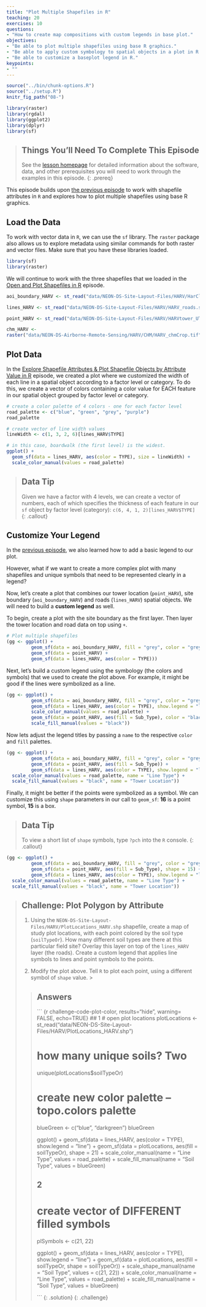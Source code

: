 ```yaml
---
title: "Plot Multiple Shapefiles in R"
teaching: 20
exercises: 10
questions:
- "How to create map compositions with custom legends in base plot."
objectives:
- "Be able to plot multiple shapefiles using base R graphics."
- "Be able to apply custom symbology to spatial objects in a plot in R."
- "Be able to customize a baseplot legend in R."
keypoints:
- ""
---
```


```r
source("../bin/chunk-options.R")
source("../setup.R")
knitr_fig_path("08-")
```

```r
library(raster)
library(rgdal)
library(ggplot2)
library(dplyr)
library(sf)
```

> ## Things You’ll Need To Complete This Episode
> See the [lesson homepage]({{ site.baseurl }}) for detailed information about the software,
> data, and other prerequisites you will need to work through the examples in this episode.
{: .prereq}

This episode builds upon
[the previous episode]({{ site.baseurl }}/07-vector-shapefile-attributes-in-r/)
to work with shapefile attributes in `R` and explores how to plot multiple
shapefiles using base R graphics.

## Load the Data
To work with vector data in `R`, we can use the `sf` library. The `raster`
package also allows us to explore metadata using similar commands for both
raster and vector files. Make sure that you have these libraries loaded.

```r
library(sf)
library(raster)
```

We will continue to work with the three shapefiles that we loaded in the
[Open and Plot Shapefiles in R]({{site.baseurl}}/06-vector-open-shapefile-in-r/) episode.

```r
aoi_boundary_HARV <- st_read("data/NEON-DS-Site-Layout-Files/HARV/HarClip_UTMZ18.shp")

lines_HARV <- st_read("data/NEON-DS-Site-Layout-Files/HARV/HARV_roads.shp")

point_HARV <- st_read("data/NEON-DS-Site-Layout-Files/HARV/HARVtower_UTM18N.shp")

chm_HARV <-
raster("data/NEON-DS-Airborne-Remote-Sensing/HARV/CHM/HARV_chmCrop.tif")
```

## Plot Data

In the
[Explore Shapefile Attributes & Plot Shapefile Objects by Attribute Value in R]({{ site.baseurl }}/07-vector-shapefile-attributes-in-r/) episode,
we created a plot where we customized the width of each line in a spatial object
according to a factor level or category. To do this, we create a vector of
colors containing a color value for EACH feature in our spatial object grouped
by factor level or category.

```r
# create a color palette of 4 colors - one for each factor level
road_palette <- c("blue", "green", "grey", "purple")
road_palette

# create vector of line width values
lineWidth <- c(1, 3, 2, 6)[lines_HARV$TYPE]

# in this case, boardwalk (the first level) is the widest.
ggplot() + 
  geom_sf(data = lines_HARV, aes(color = TYPE), size = lineWidth) +
  scale_color_manual(values = road_palette)
```

> ## Data Tip
> Given we have a factor with 4 levels,
> we can create a vector of numbers, each of which specifies the thickness of each
> feature in our `sf` object by factor level (category): `c(6, 4, 1, 2)[lines_HARV$TYPE]`
{: .callout}

## Customize Your Legend
In the [previous episode]({{ site.baseurl }}/R/shapefile-attributes-in-R/),
we also learned how to add a basic legend to our plot.

However, what if we want to create a more complex plot with many shapefiles
and unique symbols that need to be represented clearly in a legend?

Now, let's create a plot that combines our tower location (`point_HARV`),
site boundary (`aoi_boundary_HARV`) and roads (`lines_HARV`) spatial objects. We
will need to build a **custom legend** as well.

To begin, create a plot with the site boundary as the first layer. Then layer
the tower location and road data on top using `+`.

```r
# Plot multiple shapefiles
(gg <- ggplot() + 
         geom_sf(data = aoi_boundary_HARV, fill = "grey", color = "grey93") +
         geom_sf(data = point_HARV) +
         geom_sf(data = lines_HARV, aes(color = TYPE)))
```

Next, let's build a custom legend using the symbology (the colors and symbols)
that we used to create the plot above. For example, it might be good if the lines were symbolized as a line.

```r
(gg <- ggplot() + 
         geom_sf(data = aoi_boundary_HARV, fill = "grey", color = "grey93") +
         geom_sf(data = lines_HARV, aes(color = TYPE), show.legend = "line") +
         scale_color_manual(values = road_palette) +
         geom_sf(data = point_HARV, aes(fill = Sub_Type), color = "black") +
         scale_fill_manual(values = "black"))
```

Now lets adjust the legend titles by passing a `name` to the respective `color` and `fill` palettes.

```r
(gg <- ggplot() + 
         geom_sf(data = aoi_boundary_HARV, fill = "grey", color = "grey93") +
         geom_sf(data = point_HARV, aes(fill = Sub_Type)) +
         geom_sf(data = lines_HARV, aes(color = TYPE), show.legend = "line") + 
  scale_color_manual(values = road_palette, name = "Line Type") + 
  scale_fill_manual(values = "black", name = "Tower Location"))
```

Finally, it might be better if the points were symbolized as a symbol. We can customize this using `shape` parameters in our call to `geom_sf`: **16** is a point symbol, **15** is a box.

> ## Data Tip
> To view a short list of `shape` symbols,
> type `?pch` into the `R` console.
{: .callout}


```r
(gg <- ggplot() + 
         geom_sf(data = aoi_boundary_HARV, fill = "grey", color = "grey93") +
         geom_sf(data = point_HARV, aes(fill = Sub_Type), shape = 15) +
         geom_sf(data = lines_HARV, aes(color = TYPE), show.legend = "line") + 
  scale_color_manual(values = road_palette, name = "Line Type") + 
  scale_fill_manual(values = "black", name = "Tower Location"))
```

> ## Challenge: Plot Polygon by Attribute
> 
> 1. Using the `NEON-DS-Site-Layout-Files/HARV/PlotLocations_HARV.shp` shapefile,
> create a map of study plot locations, with each point colored by the soil type
> (`soilTypeOr`). How many different soil types are there at this particular field
> site? Overlay this layer on top of the `lines_HARV` layer (the roads). Create a
> custom legend that applies line symbols to lines and point symbols to the points.
> 
> 2. Modify the plot above. Tell `R` to plot each point, using a different
symbol of `shape` value. > 
> 
> > ## Answers
> > 
> > ``` {r challenge-code-plot-color, results="hide", warning= FALSE, echo=TRUE}
> > ## 1
> > # open plot locations
> > plotLocations <- st_read("data/NEON-DS-Site-Layout-Files/HARV/PlotLocations_HARV.shp")
> > 
> > # how many unique soils?  Two
> > unique(plotLocations$soilTypeOr)
> > 
> > # create new color palette -- topo.colors palette
> > blueGreen <- c("blue", "darkgreen")
> > blueGreen
> > 
> > ggplot() + 
> >   geom_sf(data = lines_HARV, aes(color = TYPE), show.legend = "line") + 
> >   geom_sf(data = plotLocations, aes(fill = soilTypeOr), shape = 21) + 
> >   scale_color_manual(name = "Line Type", values = road_palette) + 
> >   scale_fill_manual(name = "Soil Type", values = blueGreen)
> > 
> > ## 2
> > # create vector of DIFFERENT filled symbols
> > plSymbols <- c(21, 22)
> > 
> >  ggplot() + 
> >    geom_sf(data = lines_HARV, aes(color = TYPE), show.legend = "line") + 
> >    geom_sf(data = plotLocations, aes(fill = soilTypeOr, shape = soilTypeOr)) + 
> >    scale_shape_manual(name = "Soil Type", values = c(21, 22)) +
> >    scale_color_manual(name = "Line Type", values = road_palette) + 
> >    scale_fill_manual(name = "Soil Type", values = blueGreen)
> > 
> > ```
> {: .solution}
{: .challenge}
